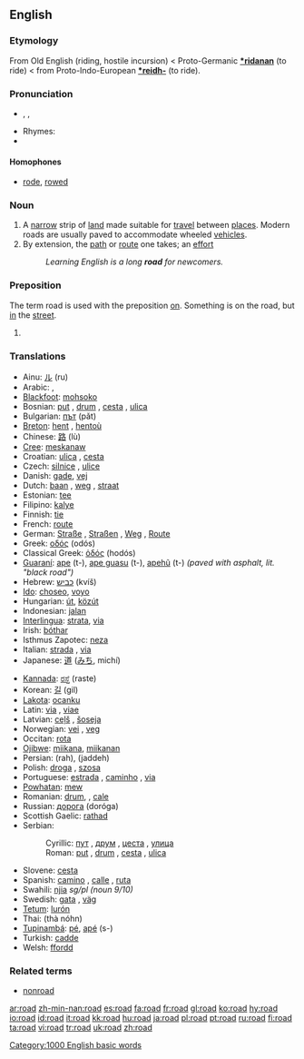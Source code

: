 ==English==

{{rank|tried|certainly|big|555|road|husband|blockquote|effect}}

===Etymology===
From Old English {{Unicode|'''[[rad#Old English|rād]]'''}} (riding, hostile incursion) < Proto-Germanic '''[[*ridanan]]''' (to ride) <  from Proto-Indo-European '''[[*reidh-]]''' (to ride).

===Pronunciation===
* {{AHD|rōd}}, {{IPA|/ɹəʊd/}}, {{SAMPA|/r@Ud/}}
* Rhymes: {{IPAchar|[[Rhymes:English:-əʊd|-əʊd]]}}
* {{audio|en-us-road.ogg|Audio (US)}}

====Homophones====
*[[rode]], [[rowed]]

===Noun===
{{wikipedia}}
{{en-noun}}

# A [[narrow]] strip of [[land]] made suitable for [[travel]] between [[places]]. Modern roads are usually paved to accommodate wheeled [[vehicle]]s.
# By extension, the [[path]] or [[route]] one takes; an [[effort]]
#:''Learning English is a long '''road''' for newcomers.''

===Preposition===
The term road is used with the preposition [[on]]. Something is on the road, but [[in]] the [[street]].

# {{defn|English}}

===Translations===
{{rfc-level|Translations at L3+ (AutoFormat would have corrected level of Translations)}}
{{top}}
*Ainu: [[ル]] (ru)
*Arabic: {{ARchar|[[طريق|طَرِيق]]}} {{IPAchar|(ʈaríːq)}} {{m}}, {{ARchar|[[طرق|طُرُق]]}} {{IPAchar|(ʈúruq)}} {{p}}
*[[Blackfoot]]: [[mohsoko]]
*Bosnian: [[put#Bosnian|put]] {{m}}, [[drum#Bosnian|drum]] {{m}}, [[cesta#Bosnian|cesta]] {{f}}, [[ulica#Bosnian|ulica]] {{f}}
*Bulgarian: [[път]] (pǎt) {{m}}
*[[Breton]]: [[hent]] {{m}}, [[hentoù]] {{p}}
*Chinese: [[路]] (lù)
*[[Cree]]: [[meskanaw]]
*Croatian: [[ulica#Croatian|ulica]] {{f}}, [[cesta#Croatian|cesta]] {{f}}
*Czech: [[silnice]] {{f}}, [[ulice]] {{f}}
*Danish: [[gade]], [[vej]] {{g|Danish}}
*Dutch: [[baan]] {{f}}, [[weg]] {{m}}, [[straat]] {{f}}
*Estonian: [[tee]]
*Filipino: [[kalye]]
*Finnish: [[tie]]
*French: [[route]] {{f}}
*German: [[Straße]] {{f}}, [[Straßen]] {{p}}, [[Weg]] {{m}}, [[Route]] {{f}}
*Greek: [[οδός]] (odós) {{f}}
*Classical Greek: [[ὁδός]] (hodós) {{f}}
*[[Guaraní]]: [[ape]] (t-), [[ape guasu]] (t-), [[apehũ]] (t-) ''(paved with asphalt, lit. "black road")''
*Hebrew: [[כביש]] (kvíš) {{m}}
*[[Ido]]: [[choseo]], [[voyo]]
*Hungarian: [[út]], [[közút]]
*Indonesian: [[jalan]]
*[[Interlingua]]: [[strata]], [[via]]
*Irish: [[bóthar]] {{g|Irish}}
*Isthmus Zapotec: [[neza]]
*Italian: [[strada]] {{f}}, [[via]] {{f}}
*Japanese: [[道]] ([[みち]], michí)
{{mid}}
*[[Kannada]]: [[ರಸ್ತೆ]] (raste) {{m}}
*Korean: [[길]] (gil)
*[[Lakota]]: [[ocanku]]
*Latin: [[via]] {{f}}, [[viae]] {{p}}
*Latvian: [[ceļš]] {{m}}, [[šoseja]] {{f}}
*Norwegian: [[vei]] {{m}}, [[veg]] {{m}}
*Occitan: [[rota]] {{f}}
*[[Ojibwe]]: [[miikana]], [[miikanan]] {{p}}
*Persian: {{FAchar|[[راه]]}} (rah), {{FAchar|[[جاده]]}} (jaddeh)
*Polish: [[droga#Polish|droga]] {{f}}, [[szosa]] {{f}}
*Portuguese: [[estrada]] {{f}}, [[caminho]] {{m}}, [[via]] {{f}}
*[[Powhatan]]: [[mew]]
*Romanian: [[drum#Romanian|drum]], {{n}}, [[cale]] {{f}}
*Russian: [[дорога]] (doróga) {{f}}
*Scottish Gaelic: [[rathad]] {{m}}
*Serbian:
*:Cyrillic: [[пут#Serbian|пут]] {{m}}, [[друм#Serbian|друм]] {{m}}, [[цеста#Serbian|цеста]] {{f}}, [[улица#Serbian|улица]] {{f}}
*:Roman: [[put#Serbian|put]] {{m}}, [[drum#Serbian|drum]] {{m}}, [[cesta#Serbian|cesta]] {{f}}, [[ulica#Serbian|ulica]] {{f}}
*Slovene: [[cesta]] {{f}}
*Spanish: [[camino]] {{m}}, [[calle]] {{f}}, [[ruta]] {{f}}
*Swahili: [[njia]] ''sg/pl (noun 9/10)''
*Swedish: [[gata]] {{c}}, [[väg]] {{c}}
*[[Tetum]]: [[lurón]]
*Thai: {{THchar|[[ถนน]]}} (thà nóhn)
*[[Tupinambá]]: [[pé]], [[apé]] (s-)
*Turkish: [[cadde]]
*Welsh: [[ffordd]] {{g|Welsh}}
{{bottom}}

===Related terms===
*[[nonroad]]

[[Category:1000 English basic words]]

[[ar:road]]
[[zh-min-nan:road]]
[[es:road]]
[[fa:road]]
[[fr:road]]
[[gl:road]]
[[ko:road]]
[[hy:road]]
[[io:road]]
[[id:road]]
[[it:road]]
[[kk:road]]
[[hu:road]]
[[ja:road]]
[[pl:road]]
[[pt:road]]
[[ru:road]]
[[fi:road]]
[[ta:road]]
[[vi:road]]
[[tr:road]]
[[uk:road]]
[[zh:road]]